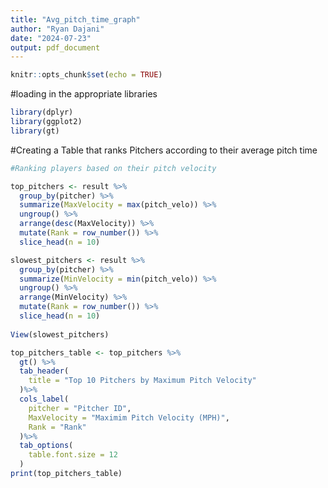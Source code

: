 ---
title: "Avg_pitch_time_graph"
author: "Ryan Dajani"
date: "2024-07-23"
output: pdf_document
---

```{r setup, include=FALSE}
knitr::opts_chunk$set(echo = TRUE)
```

#loading in the appropriate libraries
```{r}
library(dplyr)
library(ggplot2)
library(gt)
```

#Creating a Table that ranks Pitchers according to their average pitch time
```{r}
#Ranking players based on their pitch velocity

top_pitchers <- result %>%
  group_by(pitcher) %>%
  summarize(MaxVelocity = max(pitch_velo)) %>%
  ungroup() %>%
  arrange(desc(MaxVelocity)) %>%
  mutate(Rank = row_number()) %>%
  slice_head(n = 10)

slowest_pitchers <- result %>%
  group_by(pitcher) %>%
  summarize(MinVelocity = min(pitch_velo)) %>%
  ungroup() %>%
  arrange(MinVelocity) %>%
  mutate(Rank = row_number()) %>%
  slice_head(n = 10)
  
View(slowest_pitchers)

top_pitchers_table <- top_pitchers %>%
  gt() %>%
  tab_header(
    title = "Top 10 Pitchers by Maximum Pitch Velocity"
  )%>%
  cols_label(
    pitcher = "Pitcher ID",
    MaxVelocity = "Maximim Pitch Velocity (MPH)",
    Rank = "Rank"
  )%>%
  tab_options(
    table.font.size = 12
  )
print(top_pitchers_table)

```
